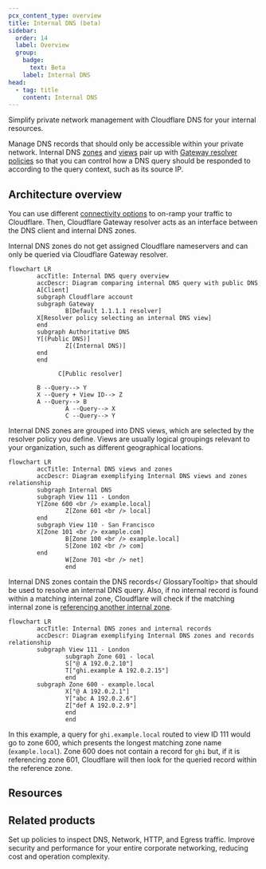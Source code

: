 ```yaml
---
pcx_content_type: overview
title: Internal DNS (beta)
sidebar:
  order: 14
  label: Overview
  group:
    badge:
      text: Beta
    label: Internal DNS
head:
  - tag: title
    content: Internal DNS
---
```



<Description>
Simplify private network management with Cloudflare DNS for your internal resources.
</Description>

<Plan type="enterprise" />

Manage DNS records that should only be accessible within your private network. Internal DNS [zones](/dns/internal-dns/internal-zones/) and [views](/dns/internal-dns/dns-views/) pair up with [Gateway resolver policies](/cloudflare-one/policies/gateway/resolver-policies/) so that you can control how a DNS query should be responded to according to the query context, such as its source IP.

<Render file="internal-dns-beta-note" />

## Architecture overview

You can use different [connectivity options](/dns/internal-dns/connectivity/) to on-ramp your traffic to Cloudflare. Then, Cloudflare Gateway resolver acts as an interface between the DNS client and internal DNS zones.

Internal DNS zones do not get assigned Cloudflare nameservers and can only be queried via Cloudflare Gateway resolver.

```mermaid
flowchart LR
        accTitle: Internal DNS query overview
        accDescr: Diagram comparing internal DNS query with public DNS
        A[Client]
        subgraph Cloudflare account
        subgraph Gateway
				B[Default 1.1.1.1 resolver]
        X[Resolver policy selecting an internal DNS view]
        end
        subgraph Authoritative DNS
        Y[(Public DNS)]
				Z[(Internal DNS)]
        end
        end

			  C[Public resolver]

        B --Query--> Y
        X --Query + View ID--> Z
        A --Query--> B
				A --Query--> X
				C --Query--> Y
```

Internal DNS zones are grouped into DNS views, which are selected by the resolver policy you define. Views are usually logical groupings relevant to your organization, such as different geographical locations.

```mermaid
flowchart LR
        accTitle: Internal DNS views and zones
        accDescr: Diagram exemplifying Internal DNS views and zones relationship
        subgraph Internal DNS
        subgraph View 111 - London
        Y[Zone 600 <br /> example.local]
				Z[Zone 601 <br /> local]
        end
        subgraph View 110 - San Francisco
        X[Zone 101 <br /> example.com]
				B[Zone 100 <br /> example.local]
				S[Zone 102 <br /> com]
        end
				W[Zone 701 <br /> net]
				end
```

Internal DNS zones contain the <GlossaryTooltip term="DNS record" link="/dns/internal-dns/internal-zones/internal-dns-records/">DNS records</ GlossaryTooltip> that should be used to resolve an internal DNS query. Also, if no internal record is found within a matching internal zone, Cloudflare will check if the matching internal zone is [referencing another internal zone](/dns/internal-dns/internal-zones/reference-zones/).

<Example>

```mermaid
flowchart LR
        accTitle: Internal DNS zones and internal records
        accDescr: Diagram exemplifying Internal DNS zones and records relationship
        subgraph View 111 - London
				subgraph Zone 601 - local
				S["@ A 192.0.2.10"]
				T["ghi.example A 192.0.2.15"]
				end
        subgraph Zone 600 - example.local
				X["@ A 192.0.2.1"]
				Y["abc A 192.0.2.6"]
				Z["def A 192.0.2.9"]
				end
				end
```
In this example, a query for `ghi.example.local` routed to view ID 111 would go to zone 600, which presents the longest matching zone name (`example.local`). Zone 600 does not contain a record for `ghi` but, if it is referencing zone 601, Cloudflare will then look for the queried record within the reference zone.

</Example>

## Resources

<DirectoryListing />

## Related products

<RelatedProduct header="Cloudflare Gateway" href="/cloudflare-one/policies/gateway/" product="privacy-gateway">
Set up policies to inspect DNS, Network, HTTP, and Egress traffic.
</RelatedProduct>

<RelatedProduct header="Cloudflare Magic WAN" href="/magic-wan/" product="magic-wan">
Improve security and performance for your entire corporate networking, reducing cost and operation complexity.
</RelatedProduct>